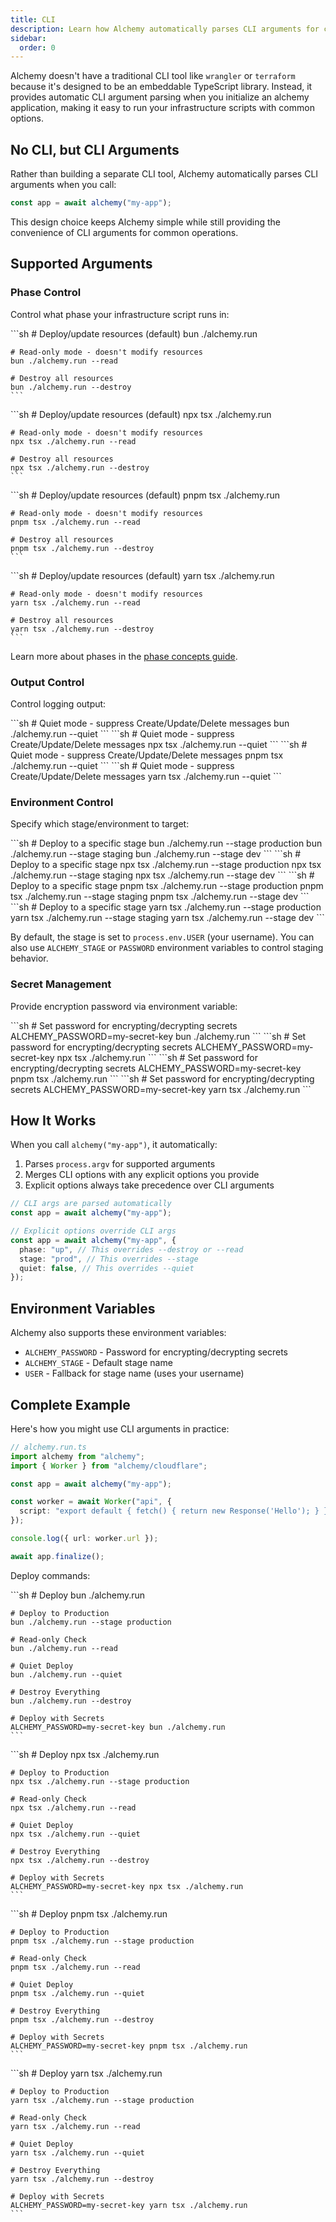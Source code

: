 ```yaml
---
title: CLI
description: Learn how Alchemy automatically parses CLI arguments for common operations like destroy, read, quiet mode, and staging without requiring a traditional CLI tool.
sidebar:
  order: 0
---
```



Alchemy doesn't have a traditional CLI tool like `wrangler` or `terraform` because it's designed to be an embeddable TypeScript library. Instead, it provides automatic CLI argument parsing when you initialize an alchemy application, making it easy to run your infrastructure scripts with common options.

## No CLI, but CLI Arguments

Rather than building a separate CLI tool, Alchemy automatically parses CLI arguments when you call:

```ts
const app = await alchemy("my-app");
```

This design choice keeps Alchemy simple while still providing the convenience of CLI arguments for common operations.

## Supported Arguments

### Phase Control

Control what phase your infrastructure script runs in:

<Tabs syncKey="pkgManager">
  <TabItem label="bun">
    ```sh
    # Deploy/update resources (default)
    bun ./alchemy.run

    # Read-only mode - doesn't modify resources
    bun ./alchemy.run --read

    # Destroy all resources
    bun ./alchemy.run --destroy
    ```
  </TabItem>
  <TabItem label="npm">
    ```sh
    # Deploy/update resources (default)
    npx tsx ./alchemy.run

    # Read-only mode - doesn't modify resources
    npx tsx ./alchemy.run --read

    # Destroy all resources
    npx tsx ./alchemy.run --destroy
    ```
  </TabItem>
  <TabItem label="pnpm">
    ```sh
    # Deploy/update resources (default)
    pnpm tsx ./alchemy.run

    # Read-only mode - doesn't modify resources
    pnpm tsx ./alchemy.run --read

    # Destroy all resources
    pnpm tsx ./alchemy.run --destroy
    ```
  </TabItem>
  <TabItem label="yarn">
    ```sh
    # Deploy/update resources (default)
    yarn tsx ./alchemy.run

    # Read-only mode - doesn't modify resources
    yarn tsx ./alchemy.run --read

    # Destroy all resources
    yarn tsx ./alchemy.run --destroy
    ```
  </TabItem>
</Tabs>

Learn more about phases in the [phase concepts guide](/concepts/phase).

### Output Control

Control logging output:

<Tabs syncKey="pkgManager">
  <TabItem label="bun">
    ```sh
    # Quiet mode - suppress Create/Update/Delete messages  
    bun ./alchemy.run --quiet
    ```
  </TabItem>
  <TabItem label="npm">
    ```sh
    # Quiet mode - suppress Create/Update/Delete messages  
    npx tsx ./alchemy.run --quiet
    ```
  </TabItem>
  <TabItem label="pnpm">
    ```sh
    # Quiet mode - suppress Create/Update/Delete messages  
    pnpm tsx ./alchemy.run --quiet
    ```
  </TabItem>
  <TabItem label="yarn">
    ```sh
    # Quiet mode - suppress Create/Update/Delete messages  
    yarn tsx ./alchemy.run --quiet
    ```
  </TabItem>
</Tabs>

### Environment Control

Specify which stage/environment to target:

<Tabs syncKey="pkgManager">
  <TabItem label="bun">
    ```sh
    # Deploy to a specific stage
    bun ./alchemy.run --stage production
    bun ./alchemy.run --stage staging
    bun ./alchemy.run --stage dev
    ```
  </TabItem>
  <TabItem label="npm">
    ```sh
    # Deploy to a specific stage
    npx tsx ./alchemy.run --stage production
    npx tsx ./alchemy.run --stage staging
    npx tsx ./alchemy.run --stage dev
    ```
  </TabItem>
  <TabItem label="pnpm">
    ```sh
    # Deploy to a specific stage
    pnpm tsx ./alchemy.run --stage production
    pnpm tsx ./alchemy.run --stage staging
    pnpm tsx ./alchemy.run --stage dev
    ```
  </TabItem>
  <TabItem label="yarn">
    ```sh
    # Deploy to a specific stage
    yarn tsx ./alchemy.run --stage production
    yarn tsx ./alchemy.run --stage staging
    yarn tsx ./alchemy.run --stage dev
    ```
  </TabItem>
</Tabs>

By default, the stage is set to `process.env.USER` (your username). You can also use `ALCHEMY_STAGE` or `PASSWORD` environment variables to control staging behavior.

### Secret Management

Provide encryption password via environment variable:

<Tabs syncKey="pkgManager">
  <TabItem label="bun">
    ```sh
    # Set password for encrypting/decrypting secrets
    ALCHEMY_PASSWORD=my-secret-key bun ./alchemy.run
    ```
  </TabItem>
  <TabItem label="npm">
    ```sh
    # Set password for encrypting/decrypting secrets
    ALCHEMY_PASSWORD=my-secret-key npx tsx ./alchemy.run
    ```
  </TabItem>
  <TabItem label="pnpm">
    ```sh
    # Set password for encrypting/decrypting secrets
    ALCHEMY_PASSWORD=my-secret-key pnpm tsx ./alchemy.run
    ```
  </TabItem>
  <TabItem label="yarn">
    ```sh
    # Set password for encrypting/decrypting secrets
    ALCHEMY_PASSWORD=my-secret-key yarn tsx ./alchemy.run
    ```
  </TabItem>
</Tabs>

## How It Works

When you call `alchemy("my-app")`, it automatically:

1. Parses `process.argv` for supported arguments
2. Merges CLI options with any explicit options you provide
3. Explicit options always take precedence over CLI arguments

```ts
// CLI args are parsed automatically
const app = await alchemy("my-app");

// Explicit options override CLI args
const app = await alchemy("my-app", {
  phase: "up", // This overrides --destroy or --read
  stage: "prod", // This overrides --stage
  quiet: false, // This overrides --quiet
});
```

## Environment Variables

Alchemy also supports these environment variables:

- `ALCHEMY_PASSWORD` - Password for encrypting/decrypting secrets
- `ALCHEMY_STAGE` - Default stage name
- `USER` - Fallback for stage name (uses your username)

## Complete Example

Here's how you might use CLI arguments in practice:

```ts
// alchemy.run.ts
import alchemy from "alchemy";
import { Worker } from "alchemy/cloudflare";

const app = await alchemy("my-app");

const worker = await Worker("api", {
  script: "export default { fetch() { return new Response('Hello'); } }",
});

console.log({ url: worker.url });

await app.finalize();
```

Deploy commands:

<Tabs syncKey="pkgManager">
  <TabItem label="bun">
    ```sh
    # Deploy
    bun ./alchemy.run

    # Deploy to Production
    bun ./alchemy.run --stage production

    # Read-only Check
    bun ./alchemy.run --read

    # Quiet Deploy
    bun ./alchemy.run --quiet

    # Destroy Everything
    bun ./alchemy.run --destroy

    # Deploy with Secrets
    ALCHEMY_PASSWORD=my-secret-key bun ./alchemy.run
    ```
  </TabItem>
  <TabItem label="npm">
    ```sh
    # Deploy
    npx tsx ./alchemy.run

    # Deploy to Production
    npx tsx ./alchemy.run --stage production

    # Read-only Check
    npx tsx ./alchemy.run --read

    # Quiet Deploy
    npx tsx ./alchemy.run --quiet

    # Destroy Everything
    npx tsx ./alchemy.run --destroy

    # Deploy with Secrets
    ALCHEMY_PASSWORD=my-secret-key npx tsx ./alchemy.run
    ```
  </TabItem>
  <TabItem label="pnpm">
    ```sh
    # Deploy
    pnpm tsx ./alchemy.run

    # Deploy to Production
    pnpm tsx ./alchemy.run --stage production

    # Read-only Check
    pnpm tsx ./alchemy.run --read

    # Quiet Deploy
    pnpm tsx ./alchemy.run --quiet

    # Destroy Everything
    pnpm tsx ./alchemy.run --destroy

    # Deploy with Secrets
    ALCHEMY_PASSWORD=my-secret-key pnpm tsx ./alchemy.run
    ```
  </TabItem>
  <TabItem label="yarn">
    ```sh
    # Deploy
    yarn tsx ./alchemy.run

    # Deploy to Production
    yarn tsx ./alchemy.run --stage production

    # Read-only Check
    yarn tsx ./alchemy.run --read

    # Quiet Deploy
    yarn tsx ./alchemy.run --quiet

    # Destroy Everything
    yarn tsx ./alchemy.run --destroy

    # Deploy with Secrets
    ALCHEMY_PASSWORD=my-secret-key yarn tsx ./alchemy.run
    ```
  </TabItem>
</Tabs> 